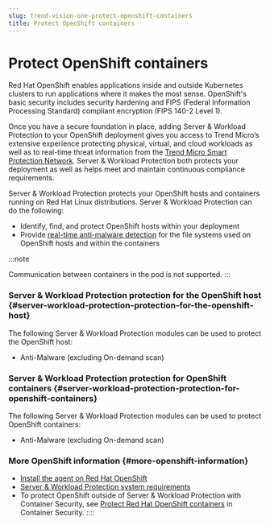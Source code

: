 ```yaml
---
slug: trend-vision-one-protect-openshift-containers
title: Protect OpenShift containers
---
```

# Protect OpenShift containers

Red Hat OpenShift enables applications inside and outside Kubernetes clusters to run applications where it makes the most sense. OpenShift's basic security includes security hardening and FIPS (Federal Information Processing Standard) compliant encryption (FIPS 140-2 Level 1).

Once you have a secure foundation in place, adding Server & Workload Protection to your OpenShift deployment gives you access to Trend Micro’s extensive experience protecting physical, virtual, and cloud workloads as well as to real-time threat information from the [Trend Micro Smart Protection Network](https://www.trendmicro.com/en_us/business/technologies/smart-protection-network.mdx). Server & Workload Protection both protects your deployment as well as helps meet and maintain continuous compliance requirements.

Server & Workload Protection protects your OpenShift hosts and containers running on Red Hat Linux distributions. Server & Workload Protection can do the following:

- Identify, find, and protect OpenShift hosts within your deployment
- Provide [real-time anti-malware detection](enable-configure-anti-malware.mdx) for the file systems used on OpenShift hosts and within the containers

:::note

Communication between containers in the pod is not supported.
:::

### Server & Workload Protection protection for the OpenShift host {#server-workload-protection-protection-for-the-openshift-host}

The following Server & Workload Protection modules can be used to protect the OpenShift host:

- Anti-Malware (excluding On-demand scan)

### Server & Workload Protection protection for OpenShift containers {#server-workload-protection-protection-for-openshift-containers}

The following Server & Workload Protection modules can be used to protect OpenShift containers:

- Anti-Malware (excluding On-demand scan)

### More OpenShift information {#more-openshift-information}

- [Install the agent on Red Hat OpenShift](install-agent.mdx)
- [Server & Workload Protection system requirements](swp-agent-sys-requirements.mdx)
- To protect OpenShift outside of Server & Workload Protection with Container Security, see [Protect Red Hat OpenShift containers](protect-openshift-containers-CS.mdx) in Container Security.
::::
